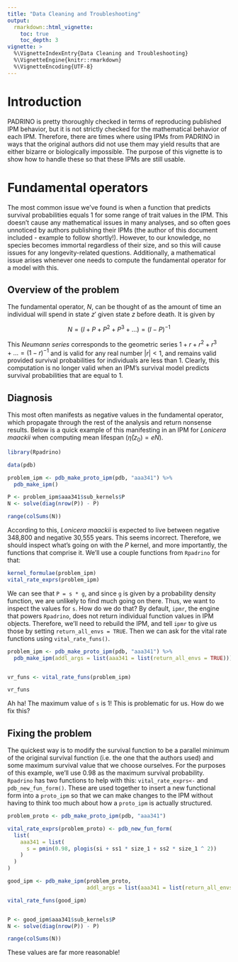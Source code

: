 ```yaml
---
title: "Data Cleaning and Troubleshooting"
output: 
  rmarkdown::html_vignette:
    toc: true
    toc_depth: 3
vignette: >
  %\VignetteIndexEntry{Data Cleaning and Troubleshooting}
  %\VignetteEngine{knitr::rmarkdown}
  %\VignetteEncoding{UTF-8}
---
```


# Introduction

PADRINO is pretty thoroughly checked in terms of reproducing published IPM behavior, but it is not strictly checked for the mathematical behavior of each IPM. Therefore, there are times where using IPMs from PADRINO in ways that the original authors did not use them may yield results that are either bizarre or biologically impossible. The purpose of this vignette is to show how to handle these so that these IPMs are still usable.

# Fundamental operators

The most common issue we've found is when a function that predicts survival probabilities equals 1 for some range of trait values in the IPM. This doesn't cause any mathematical issues in many analyses, and so often goes unnoticed by authors publishing their IPMs (the author of this document included - example to follow shortly!). However, to our knowledge, no species becomes immortal regardless of their size, and so this will cause issues for any longevity-related questions. Additionally, a mathematical issue arises whenever one needs to compute the fundamental operator for a model with this. 

## Overview of the problem

The fundamental operator, $N$, can be thought of as the amount of time an individual will spend in state $z'$ given state $z$  before death. It is given by

$$
N = (I + P + P^2 + P^3 + ...) = (I - P)^{-1}
$$

This _Neumann series_ corresponds to the geometric series $1 + r + r^2 + r^3 + ... = (1-r)^{-1}$ and is valid for any real number $|r| < 1$, and remains valid provided survival probabilities for individuals are less than 1. Clearly, this computation is no longer valid when an IPM's survival model predicts survival probabilities that are equal to 1. 

## Diagnosis

This most often manifests as negative values in the fundamental operator, which propagate through the rest of the analysis and return nonsense results. Below is a quick example of this manifesting in an IPM for *Lonicera maackii* when computing mean lifespan ($\bar\eta(z_0) = eN$).



```r
library(Rpadrino)

data(pdb)

problem_ipm <- pdb_make_proto_ipm(pdb, "aaa341") %>%
  pdb_make_ipm()

P <- problem_ipm$aaa341$sub_kernels$P
N <- solve(diag(nrow(P)) - P)

range(colSums(N))


```

According to this, *Lonicera maackii* is expected to live between negative 348,800 and negative 30,555 years. This seems incorrect. Therefore, we should inspect what's going on with the $P$ kernel, and more importantly, the functions that comprise it. We'll use a couple functions from `Rpadrino` for that:

```r

kernel_formulae(problem_ipm)
vital_rate_exprs(problem_ipm)


```

We can see that `P = s * g`, and since `g` is given by a probability density function, we are unlikely to find much going on there. Thus, we want to inspect the values for `s`. How do we do that? By default, `ipmr`, the engine that powers `Rpadrino`, does not return individual function values in IPM objects. Therefore, we'll need to rebuild the IPM, and tell `ipmr` to give us those by setting `return_all_envs = TRUE`. Then we can ask for the vital rate functions using `vital_rate_funs()`.

```r

problem_ipm <- pdb_make_proto_ipm(pdb, "aaa341") %>%
  pdb_make_ipm(addl_args = list(aaa341 = list(return_all_envs = TRUE)))


vr_funs <- vital_rate_funs(problem_ipm)

vr_funs
```

Ah ha! The maximum value of `s` is 1! This is problematic for us. How do we fix this? 

## Fixing the problem

The quickest way is to modify the survival function to be a parallel minimum of the original survival function (i.e. the one that the authors used) and some maximum survival value that we choose ourselves. For the purposes of this example, we'll use 0.98 as the maximum survival probability. `Rpadrino` has two functions to help with this: `vital_rate_exprs<-` and `pdb_new_fun_form()`. These are used together to insert a new functional form into a `proto_ipm` so that we can make changes to the IPM without having to think too much about how a `proto_ipm` is actually structured. 

```r

problem_proto <- pdb_make_proto_ipm(pdb, "aaa341")

vital_rate_exprs(problem_proto) <- pdb_new_fun_form(
  list(
    aaa341 = list(
      s = pmin(0.98, plogis(si + ss1 * size_1 + ss2 * size_1 ^ 2))
    )
  )
)

good_ipm <- pdb_make_ipm(problem_proto,
                         addl_args = list(aaa341 = list(return_all_envs = TRUE)))

vital_rate_funs(good_ipm)


P <- good_ipm$aaa341$sub_kernels$P
N <- solve(diag(nrow(P)) - P)

range(colSums(N))

```

These values are far more reasonable!
